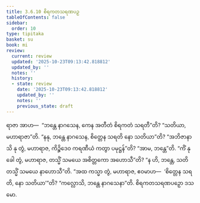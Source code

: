 ```yaml
---
title: 3.6.10 စိရကတသရဏပဉှ
tableOfContents: false
sidebar:
  order: 10
type: tipitaka
basket: su
book: mi
review:
  current: review
  updated: '2025-10-23T09:13:42.818812'
  updated_by: ''
  notes: ''
  history:
  - state: review
    date: '2025-10-23T09:13:42.818812'
    updated_by: ''
    notes: ''
    previous_state: draft
---
```



<ReviewStatus review={frontmatter.review} showDetails={true} />

<HypothesisAnnotation frontmatter={frontmatter} />

<DynamicBreadcrumb />

<Division number="92" book="mi" e="ch" v="28">

<Paragraph number="427" book="mi">
ရာဇာ အာဟ—  “ဘန္တေ နာဂသေန, ကေန အတီတံ စိရကတံ သရတီ”တိ? “သတိယာ, မဟာရာဇာ”တိ. “နနု, ဘန္တေ နာဂသေန, စိတ္တေန သရတိ နော သတိယာ”တိ? “အဘိဇာနာသိ နု တွံ, မဟာရာဇ, ကိဉ္စိဒေဝ ကရဏီယံ ကတွာ ပမုဋ္ဌန်”တိ? “အာမ, ဘန္တေ”တိ. “ကိံ နု ခေါ တွံ, မဟာရာဇ, တသ္မိံ သမယေ အစိတ္တကော အဟောသီ”တိ? “န ဟိ, ဘန္တေ, သတိ တသ္မိံ သမယေ နာဟောသီ”တိ. “အထ ကသ္မာ တွံ, မဟာရာဇ, ဧဝမာဟ—  ‘စိတ္တေန သရတိ, နော သတိယာ’”တိ?
</Paragraph>

<Paragraph number="428" book="mi">
“ကလ္လောသိ, ဘန္တေ နာဂသေနာ”တိ.

</Paragraph>
</Division>

<Paragraph number="429" type="center" book="mi">
စိရကတသရဏပဉှော ဒသမော.
</Paragraph>